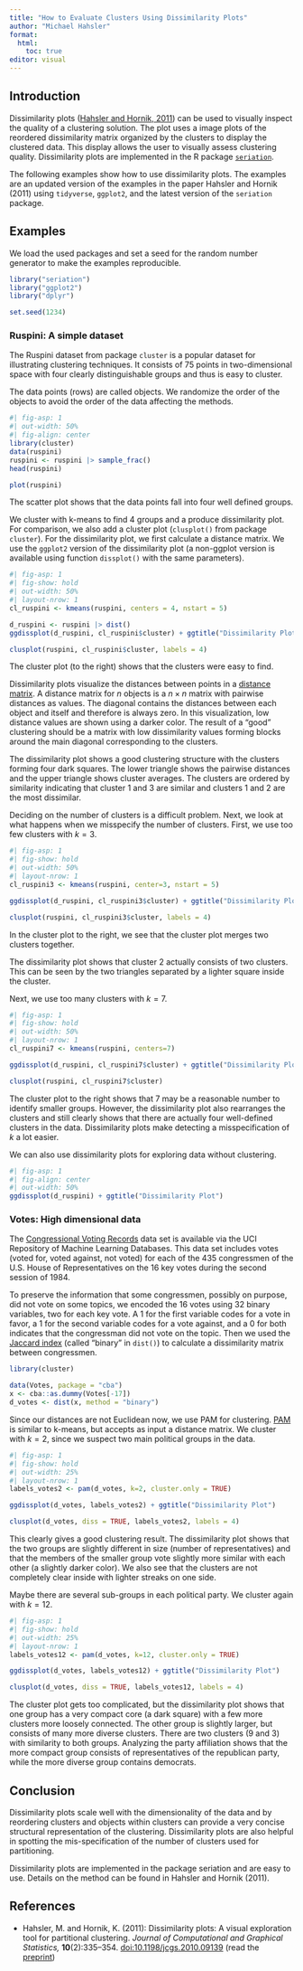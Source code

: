 ```yaml
---
title: "How to Evaluate Clusters Using Dissimilarity Plots"
author: "Michael Hahsler"
format: 
  html:
    toc: true
editor: visual
---
```


## Introduction

Dissimilarity plots ([Hahsler and Hornik, 2011](#references)) can be used to visually inspect 
the quality of a clustering solution. The plot uses a 
image plots of the reordered dissimilarity matrix organized by the clusters
to display the clustered data. 
This display allows the user to visually assess clustering quality.
Dissimilarity plots are implemented
in the R package [`seriation`](https://github.com/mhahsler/seriation).

The following examples show how to use dissimilarity plots. The examples 
are an updated 
version of the examples in the paper Hahsler and Hornik (2011)
using `tidyverse`, `ggplot2`, and the latest version of the `seriation` package.

## Examples

We load the used packages and set a seed for the random number generator to make 
the examples reproducible. 

```r
library("seriation")
library("ggplot2")
library("dplyr")

set.seed(1234)
```

### Ruspini: A simple dataset

The Ruspini dataset from package `cluster` is a popular dataset
for illustrating clustering techniques. It consists of 75 points 
in two-dimensional space with four clearly distinguishable
groups and thus is easy to cluster.

The data points (rows) are called objects. We randomize the order of the objects
to avoid the order of the data affecting the methods.
```r
#| fig-asp: 1
#| out-width: 50%
#| fig-align: center
library(cluster)
data(ruspini)
ruspini <- ruspini |> sample_frac()
head(ruspini)

plot(ruspini)
```

The scatter plot shows that the data points fall into four well defined groups.

We cluster with k-means to find 4 groups and a produce dissimilarity plot. 
For comparison, we also add a cluster plot (`clusplot()` from package `cluster`).
For the dissimilarity plot, we first calculate a distance matrix.
We use the `ggplot2` version of the dissimilarity plot (a non-ggplot version is 
available using function `dissplot()` with the same parameters). 

```r
#| fig-asp: 1
#| fig-show: hold
#| out-width: 50%
#| layout-nrow: 1
cl_ruspini <- kmeans(ruspini, centers = 4, nstart = 5)

d_ruspini <- ruspini |> dist()
ggdissplot(d_ruspini, cl_ruspini$cluster) + ggtitle("Dissimilarity Plot")

clusplot(ruspini, cl_ruspini$cluster, labels = 4)
```


The cluster plot (to the right) shows that the clusters were easy to find. 

Dissimilarity plots visualize the distances between points in a [distance matrix](https://en.wikipedia.org/wiki/Distance_matrix).
A distance matrix for $n$ objects is a $n \times n$ matrix with pairwise distances 
as values. The diagonal contains the distances between each object and itself and 
therefore is always zero. In this visualization, low 
distance values are shown using a darker color.
The result of a "good" clustering should be a
matrix with low dissimilarity values forming blocks around the main diagonal corresponding to
the clusters. 

The dissimilarity plot shows a good clustering structure with the clusters 
forming four dark squares. The
lower triangle shows the pairwise distances and the upper triangle shows cluster
averages. The clusters are ordered by similarity indicating that cluster 1 and 3 are similar
and clusters 1 and 2 are the most dissimilar.

Deciding on the number of clusters is a difficult problem. Next, we look at what
happens when we misspecify the number of clusters. First, we use too few clusters
with $k = 3$.

```r
#| fig-asp: 1
#| fig-show: hold
#| out-width: 50%
#| layout-nrow: 1
cl_ruspini3 <- kmeans(ruspini, center=3, nstart = 5)

ggdissplot(d_ruspini, cl_ruspini3$cluster) + ggtitle("Dissimilarity Plot")

clusplot(ruspini, cl_ruspini3$cluster, labels = 4)
```

In the cluster plot to the right, we see that the cluster plot merges two clusters together. 

The dissimilarity plot shows that cluster 2
actually consists of two clusters. This can be seen by the two triangles separated by
a lighter square inside the
cluster.

Next, we use too many clusters with $k=7$.
```r
#| fig-asp: 1
#| fig-show: hold
#| out-width: 50%
#| layout-nrow: 1
cl_ruspini7 <- kmeans(ruspini, centers=7)

ggdissplot(d_ruspini, cl_ruspini7$cluster) + ggtitle("Dissimilarity Plot")

clusplot(ruspini, cl_ruspini7$cluster)
```
The cluster plot to the right shows that 7 may be a reasonable number to identify 
smaller groups.
However, the dissimilarity plot also
rearranges the clusters and
still clearly shows that there are actually four well-defined clusters
in the data. Dissimilarity plots make detecting a misspecification of $k$
a lot easier.

We can also use dissimilarity plots for 
exploring data without clustering.
```r
#| fig-asp: 1
#| fig-align: center
#| out-width: 50%
ggdissplot(d_ruspini) + ggtitle("Dissimilarity Plot")
```

### Votes: High dimensional data

The [Congressional Voting Records](https://archive.ics.uci.edu/dataset/105/congressional+voting+records) data set is
available via the UCI Repository of Machine Learning Databases.
This data set includes votes (voted for, voted against, not voted) for each of the 435 congressmen
of the U.S. House of Representatives on the 16 key votes during the second session of 1984.

To preserve the information that some congressmen, possibly on purpose, did not vote on some
topics, we encoded the 16 votes using 32 binary variables, two for each key vote. A 1 for the first
variable codes for a vote in favor, a 1 for the second variable codes for a vote against, and a 0
for both indicates that the congressman did not vote on the topic. Then we used the [Jaccard
index](https://en.wikipedia.org/wiki/Jaccard_index) (called "binary" in `dist()`) to calculate a dissimilarity matrix between congressmen.

```r
library(cluster)

data(Votes, package = "cba")
x <- cba::as.dummy(Votes[-17])
d_votes <- dist(x, method = "binary")
```

Since our distances are not Euclidean now, we use PAM for clustering. 
[PAM](https://en.wikipedia.org/wiki/K-medoids) is similar to k-means, 
but accepts as input a distance matrix.
We cluster with $k=2$, since we suspect two main political groups in the data.

```r
#| fig-asp: 1
#| fig-show: hold
#| out-width: 25%
#| layout-nrow: 1
labels_votes2 <- pam(d_votes, k=2, cluster.only = TRUE)

ggdissplot(d_votes, labels_votes2) + ggtitle("Dissimilarity Plot")

clusplot(d_votes, diss = TRUE, labels_votes2, labels = 4)
```

This clearly gives a good clustering result. The dissimilarity plot shows
that the two groups are slightly different in size (number of representatives)
and that the members of the smaller group vote slightly more similar with each other 
(a slightly darker color). We also see that the clusters are not completely clear inside 
with lighter streaks on one side.

Maybe there are several sub-groups in each political party. We cluster again with 
$k = 12$.

```r
#| fig-asp: 1
#| fig-show: hold
#| out-width: 25%
#| layout-nrow: 1
labels_votes12 <- pam(d_votes, k=12, cluster.only = TRUE)

ggdissplot(d_votes, labels_votes12) + ggtitle("Dissimilarity Plot")

clusplot(d_votes, diss = TRUE, labels_votes12, labels = 4)
```

The cluster plot gets too complicated, but the dissimilarity plot shows that one 
group has a very compact core (a dark square) with a few more clusters more loosely connected.
The other group is slightly larger, but consists of many more diverse clusters.
There are two clusters (9 and 3) with similarity to both groups.
Analyzing the party affiliation shows that the more compact group consists of representatives
of the republican party, while the more diverse group contains democrats.

## Conclusion
Dissimilarity plots scale well with the dimensionality of the data and by reordering clusters and objects
within clusters can provide a very concise structural representation of the clustering. Dissimilarity plots are also helpful in spotting the mis-specification of the number of clusters
used for partitioning.

Dissimilarity plots are implemented in the package seriation and are easy to use.
Details on the method can be found in Hahsler and Hornik (2011).


## References

* Hahsler, M. and Hornik, K. (2011): Dissimilarity plots: A visual exploration tool for partitional clustering. _Journal of Computational and Graphical Statistics,_ **10**(2):335–354. 
[doi:10.1198/jcgs.2010.09139](http://dx.doi.org/10.1198/jcgs.2010.09139) (read the
[preprint](http://michael.hahsler.net/research/paper/dissplot_JCGS2011_preprint.pdf))

